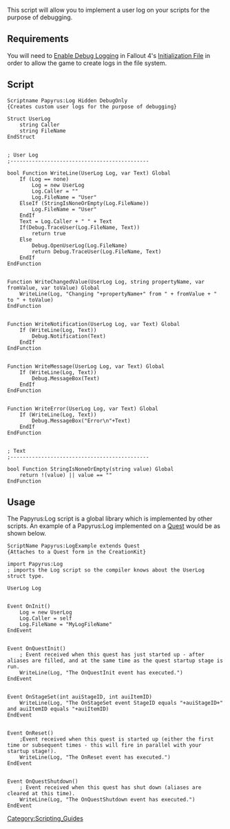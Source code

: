 [[Category:Scripting_Guides]]
This script will allow you to implement a user log on your scripts for the purpose of debugging.


==Requirements==
You will need to [[Enable Debug Logging]] in Fallout 4's [[Initialization File]] in order to allow the game to create logs in the file system.


==Script==

<source lang="papyrus">
Scriptname Papyrus:Log Hidden DebugOnly
{Creates custom user logs for the purpose of debugging}

Struct UserLog
	string Caller
	string FileName
EndStruct


; User Log
;---------------------------------------------

bool Function WriteLine(UserLog Log, var Text) Global
	If (Log == none)
		Log = new UserLog
		Log.Caller = ""
		Log.FileName = "User"
	ElseIf (StringIsNoneOrEmpty(Log.FileName))
		Log.FileName = "User"
	EndIf
	Text = Log.Caller + " " + Text
	If(Debug.TraceUser(Log.FileName, Text))
		return true
	Else
		Debug.OpenUserLog(Log.FileName)
		return Debug.TraceUser(Log.FileName, Text)
	EndIf
EndFunction


Function WriteChangedValue(UserLog Log, string propertyName, var fromValue, var toValue) Global
	WriteLine(Log, "Changing "+propertyName+" from " + fromValue + " to " + toValue)
EndFunction


Function WriteNotification(UserLog Log, var Text) Global
	If (WriteLine(Log, Text))
		Debug.Notification(Text)
	EndIf
EndFunction


Function WriteMessage(UserLog Log, var Text) Global
	If (WriteLine(Log, Text))
		Debug.MessageBox(Text)
	EndIf
EndFunction


Function WriteError(UserLog Log, var Text) Global
	If (WriteLine(Log, Text))
		Debug.MessageBox("Error\n"+Text)
	EndIf
EndFunction


; Text
;---------------------------------------------

bool Function StringIsNoneOrEmpty(string value) Global
	return !(value) || value == ""
EndFunction

</source>


==Usage==
The Papyrus:Log script is a global library which is implemented by other scripts. An example of a Papyrus:Log implemented on a [[Quest]] would be as shown below.

<source lang="papyrus">
ScriptName Papyrus:LogExample extends Quest
{Attaches to a Quest form in the CreationKit}

import Papyrus:Log
; imports the Log script so the compiler knows about the UserLog struct type.

UserLog Log


Event OnInit()
	Log = new UserLog
	Log.Caller = self
	Log.FileName = "MyLogFileName"
EndEvent


Event OnQuestInit()
	; Event received when this quest has just started up - after aliases are filled, and at the same time as the quest startup stage is run.
	WriteLine(Log, "The OnQuestInit event has executed.")
EndEvent


Event OnStageSet(int auiStageID, int auiItemID)
	WriteLine(Log, "The OnStageSet event StageID equals "+auiStageID+" and auiItemID equals "+auiItemID)
EndEvent


Event OnReset()
	;Event received when this quest is started up (either the first time or subsequent times - this will fire in parallel with your startup stage!).
	WriteLine(Log, "The OnReset event has executed.")
EndEvent


Event OnQuestShutdown()
	; Event received when this quest has shut down (aliases are cleared at this time).
	WriteLine(Log, "The OnQuestShutdown event has executed.")
EndEvent

</source>

